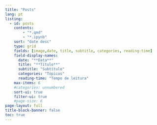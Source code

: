 ```yaml
---
title: "Posts"
lang: pt
listing:
  - id: posts
    contents: 
        - "*.qmd"
        - "*.ipynb"
    sort: "date desc"
    type: grid
    fields: [image,date, title, subtitle, categories, reading-time]
    field-display-names: 
      date: "**Data**"
      title: "**Título**"
      subtitle: "Subtítulo"
      categories: "Tópicos"
      reading-time: "Tempo de leitura"
    max-items: 6
    #categories: unnumbered
    sort-ui: true
    filter-ui: true
    #page-size: 6    
page-layout: full
title-block-banner: false
toc: true
---
```

::: {#posts}
:::